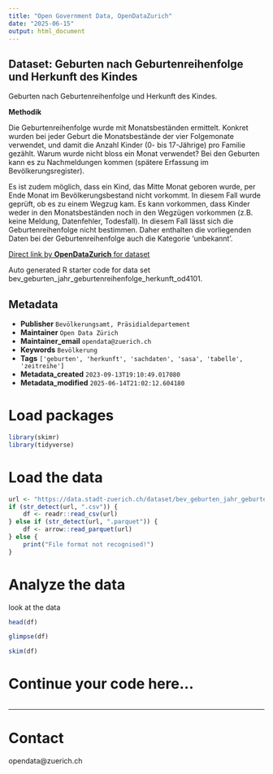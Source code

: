 ```yaml
---
title: "Open Government Data, OpenDataZurich"
date: "2025-06-15"
output: html_document
---
```


## Dataset: Geburten nach Geburtenreihenfolge und Herkunft des Kindes


Geburten nach Geburtenreihenfolge und Herkunft des Kindes.



**Methodik**

Die Geburtenreihenfolge wurde mit Monatsbeständen ermittelt. Konkret wurden bei jeder Geburt die Monatsbestände der vier Folgemonate verwendet, und damit die Anzahl Kinder (0- bis 17-Jährige) pro Familie gezählt. Warum wurde nicht bloss ein Monat verwendet? Bei den Geburten kann es zu Nachmeldungen kommen (spätere Erfassung im Bevölkerungsregister).

Es ist zudem möglich, dass ein Kind, das Mitte Monat geboren wurde, per Ende Monat im Bevölkerungsbestand nicht vorkommt. In diesem Fall wurde geprüft, ob es zu einem Wegzug kam. Es kann vorkommen, dass Kinder weder in den Monatsbeständen noch in den Wegzügen vorkommen (z.B. keine Meldung, Datenfehler, Todesfall). In diesem Fall lässt sich die Geburtenreihenfolge nicht bestimmen. Daher enthalten die vorliegenden Daten bei der Geburtenreihenfolge auch die Kategorie 'unbekannt'. 

 

[]()



[Direct link by **OpenDataZurich** for dataset](https://data.stadt-zuerich.ch/dataset/bev_geburten_jahr_geburtenreihenfolge_herkunft_od4101)

Auto generated R starter code for data set bev_geburten_jahr_geburtenreihenfolge_herkunft_od4101.

## Metadata

- **Publisher** `Bevölkerungsamt, Präsidialdepartement`
- **Maintainer** `Open Data Zürich`
- **Maintainer_email** `opendata@zuerich.ch`
- **Keywords** `Bevölk­erung`
- **Tags** `['geburten', 'herkunft', 'sachdaten', 'sasa', 'tabelle', 'zeitreihe']`
- **Metadata_created** `2023-09-13T19:10:49.017080`
- **Metadata_modified** `2025-06-14T21:02:12.604180`


# Load packages

```r
library(skimr)
library(tidyverse)
```

# Load the data

```r
url <- "https://data.stadt-zuerich.ch/dataset/bev_geburten_jahr_geburtenreihenfolge_herkunft_od4101/download/BEV410OD4101.csv"
if (str_detect(url, ".csv")) {
    df <- readr::read_csv(url)
} else if (str_detect(url, ".parquet")) {
    df <- arrow::read_parquet(url)
} else {
    print("File format not recognised!")
}
```

# Analyze the data

look at the data
```r
head(df)
```

```r
glimpse(df)
```

```r
skim(df)
```

# Continue your code here...

```r

```

------------------------------------------------------------------------

# Contact

opendata@zuerich.ch
